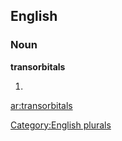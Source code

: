 ==English==

===Noun===
'''transorbitals'''

# {{plural of|[[transorbital]]}}

[[Category:English plurals]]

[[ar:transorbitals]]
